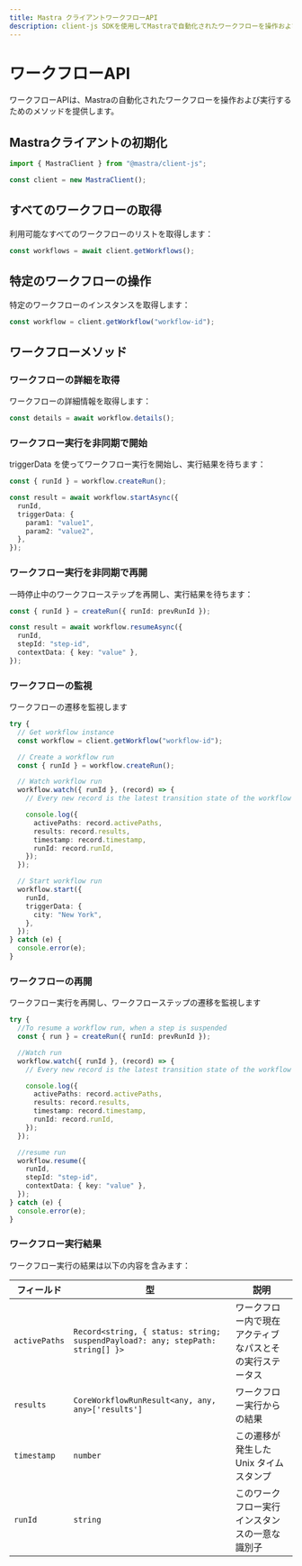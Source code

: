 ```yaml
---
title: Mastra クライアントワークフローAPI
description: client-js SDKを使用してMastraで自動化されたワークフローを操作および実行する方法を学びます。
---
```


# ワークフローAPI

ワークフローAPIは、Mastraの自動化されたワークフローを操作および実行するためのメソッドを提供します。

## Mastraクライアントの初期化

```typescript
import { MastraClient } from "@mastra/client-js";

const client = new MastraClient();
```

## すべてのワークフローの取得

利用可能なすべてのワークフローのリストを取得します：

```typescript
const workflows = await client.getWorkflows();
```

## 特定のワークフローの操作

特定のワークフローのインスタンスを取得します：

```typescript
const workflow = client.getWorkflow("workflow-id");
```

## ワークフローメソッド

### ワークフローの詳細を取得

ワークフローの詳細情報を取得します：

```typescript
const details = await workflow.details();
```

### ワークフロー実行を非同期で開始

triggerData を使ってワークフロー実行を開始し、実行結果を待ちます：

```typescript
const { runId } = workflow.createRun();

const result = await workflow.startAsync({
  runId,
  triggerData: {
    param1: "value1",
    param2: "value2",
  },
});
```

### ワークフロー実行を非同期で再開

一時停止中のワークフローステップを再開し、実行結果を待ちます：

```typescript
const { runId } = createRun({ runId: prevRunId });

const result = await workflow.resumeAsync({
  runId,
  stepId: "step-id",
  contextData: { key: "value" },
});
```

### ワークフローの監視

ワークフローの遷移を監視します

```typescript
try {
  // Get workflow instance
  const workflow = client.getWorkflow("workflow-id");

  // Create a workflow run
  const { runId } = workflow.createRun();

  // Watch workflow run
  workflow.watch({ runId }, (record) => {
    // Every new record is the latest transition state of the workflow run

    console.log({
      activePaths: record.activePaths,
      results: record.results,
      timestamp: record.timestamp,
      runId: record.runId,
    });
  });

  // Start workflow run
  workflow.start({
    runId,
    triggerData: {
      city: "New York",
    },
  });
} catch (e) {
  console.error(e);
}
```

### ワークフローの再開

ワークフロー実行を再開し、ワークフローステップの遷移を監視します

```typescript
try {
  //To resume a workflow run, when a step is suspended
  const { run } = createRun({ runId: prevRunId });

  //Watch run
  workflow.watch({ runId }, (record) => {
    // Every new record is the latest transition state of the workflow run

    console.log({
      activePaths: record.activePaths,
      results: record.results,
      timestamp: record.timestamp,
      runId: record.runId,
    });
  });

  //resume run
  workflow.resume({
    runId,
    stepId: "step-id",
    contextData: { key: "value" },
  });
} catch (e) {
  console.error(e);
}
```

### ワークフロー実行結果

ワークフロー実行の結果は以下の内容を含みます：

| フィールド       | 型                                                                               | 説明                                                         |
| ------------- | ------------------------------------------------------------------------------ | ------------------------------------------------------------ |
| `activePaths` | `Record<string, { status: string; suspendPayload?: any; stepPath: string[] }>` | ワークフロー内で現在アクティブなパスとその実行ステータス         |
| `results`     | `CoreWorkflowRunResult<any, any, any>['results']`                              | ワークフロー実行からの結果                                    |
| `timestamp`   | `number`                                                                       | この遷移が発生した Unix タイムスタンプ                        |
| `runId`       | `string`                                                                       | このワークフロー実行インスタンスの一意な識別子                 |
